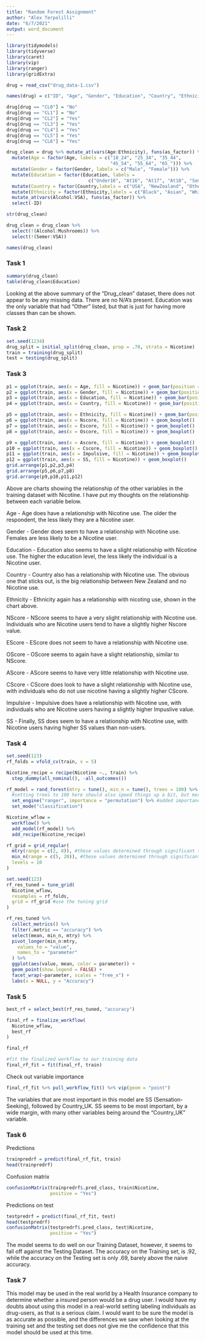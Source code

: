 ---
title: "Random Forest Assignment"
author: "Alex Terpolilli"
date: "6/7/2021"
output: word_document
---

```{r setup, include=FALSE}
library(tidymodels)
library(tidyverse)
library(caret)
library(vip)
library(ranger)
library(gridExtra)
```

```{r}
drug = read_csv("drug_data-1.csv")
```

```{r}
names(drug) = c("ID", "Age", "Gender", "Education", "Country", "Ethnicity","Nscore", "Escore", "Oscore", "Ascore", "Cscore", "Impulsive","SS", "Alcohol", "Amphet", "Amyl", "Benzos", "Caff", "Cannabis","Choc", "Coke", "Crack", "Ecstasy", "Heroin", "Ketamine", "Legalh","LSD", "Meth", "Mushrooms", "Nicotine", "Semer", "VSA")
```

```{r}
drug[drug == "CL0"] = "No"
drug[drug == "CL1"] = "No"
drug[drug == "CL2"] = "Yes"
drug[drug == "CL3"] = "Yes"
drug[drug == "CL4"] = "Yes"
drug[drug == "CL5"] = "Yes"
drug[drug == "CL6"] = "Yes"
```

```{r}
drug_clean = drug %>% mutate_at(vars(Age:Ethnicity), funs(as_factor)) %>%
  mutate(Age = factor(Age, labels = c("18_24", "25_34", "35_44",
                                      "45_54", "55_64", "65_"))) %>%
  mutate(Gender = factor(Gender, labels = c("Male", "Female"))) %>%
  mutate(Education = factor(Education, labels =
                              c("Under16", "At16", "At17", "At18", "SomeCollege","ProfessionalCert", "Bachelors", "Masters", "Doctorate"))) %>%
  mutate(Country = factor(Country,labels = c("USA", "NewZealand", "Other", "Australia","Ireland","Canada","UK"))) %>%
  mutate(Ethnicity = factor(Ethnicity,labels = c("Black", "Asian", "White", "White/Black", "Other","White/Asian", "Black/Asian"))) %>%
  mutate_at(vars(Alcohol:VSA), funs(as_factor)) %>%
  select(-ID)
```

```{r, include=FALSE}
str(drug_clean)
```



```{r}
drug_clean = drug_clean %>%
  select(!(Alcohol:Mushrooms)) %>%
  select(!(Semer:VSA))

names(drug_clean)
```


### Task 1

```{r}
summary(drug_clean)
table(drug_clean$Education)
```

Looking at the above summary of the "Drug_clean" dataset, there does not appear to be any missing data. There are no N/A's present. Education was the only variable that had "Other" listed, but that is just for having more classes than can be shown. 

### Task 2

```{r}
set.seed(1234)
drug_split = initial_split(drug_clean, prop = .70, strata = Nicotine)
train = training(drug_split)
test = testing(drug_split)
```

### Task 3

```{r}
p1 = ggplot(train, aes(x = Age, fill = Nicotine)) + geom_bar(position = "fill")
p2 = ggplot(train, aes(x = Gender, fill = Nicotine)) + geom_bar(position = "fill")
p3 = ggplot(train, aes(x = Education, fill = Nicotine)) + geom_bar(position = "fill")
p4 = ggplot(train, aes(x = Country, fill = Nicotine)) + geom_bar(position = "fill")

p5 = ggplot(train, aes(x = Ethnicity, fill = Nicotine)) + geom_bar(position = "fill")
p6 = ggplot(train, aes(x = Nscore, fill = Nicotine)) + geom_boxplot()
p7 = ggplot(train, aes(x = Escore, fill = Nicotine)) + geom_boxplot()
p8 = ggplot(train, aes(x = Oscore, fill = Nicotine)) + geom_boxplot()

p9 = ggplot(train, aes(x = Ascore, fill = Nicotine)) + geom_boxplot()
p10 = ggplot(train, aes(x = Cscore, fill = Nicotine)) + geom_boxplot()
p11 = ggplot(train, aes(x = Impulsive, fill = Nicotine)) + geom_boxplot()
p12 = ggplot(train, aes(x = SS, fill = Nicotine)) + geom_boxplot()
grid.arrange(p1,p2,p3,p4)
grid.arrange(p5,p6,p7,p8)
grid.arrange(p9,p10,p11,p12)
```

Above are charts showing the relationship of the other variables in the training dataset with Nicotine. I have put my thoughts on the relationship between each variable below. 

Age - Age does have a relationship with Nicotine use. The older the respondent, the less likely they are a Nicotine user. 

Gender - Gender does seem to have a relationship with Nicotine use. Females are less likely to be a Nicotine user. 

Education - Education also seems to have a slight relationship with Nicotine use. The higher the education level, the less likely the individual is a Nicotine user. 

Country - Country also has a relationship with Nicotine use. The obvious one that sticks out, is the big relationship between New Zealand and no Nicotine use. 

Ethnicity - Ethnicity again has a relationship with nicoting use, shown in the chart above. 

NScore - NScore seems to have a very slight relationship with Nicotine use. Individuals who are Nicotine users tend to have a slightly higher Nscore value.

EScore - EScore does not seem to have a relationship with Nicotine use.

OScore - OScore seems to again have a slight relationship, similar to NScore. 

AScore - AScore seems to have very little relationship with Nicotine use. 

CScore - CScore does look to have a slight relationship with Nicotine use, with individuals who do not use nicotine having a slightly higher CScore. 

Impulsive - Impulsive does have a relationship with Nicotine use, with individuals who are Nicotine users having a slightly higher Impuslive value. 

SS - Finally, SS does seem to have a relationship with Nicotine use, with Nicotine users having higher SS values than non-users. 

### Task 4


```{r}
set.seed(123)
rf_folds = vfold_cv(train, v = 5)
```


```{r}
Nicotine_recipe = recipe(Nicotine ~., train) %>%
  step_dummy(all_nominal(), -all_outcomes())

rf_model = rand_forest(mtry = tune(), min_n = tune(), trees = 100) %>% #add tuning of mtry and min_n parameters
  #setting trees to 100 here should also speed things up a bit, but more trees might be better
  set_engine("ranger", importance = "permutation") %>% #added importance metric
  set_mode("classification")

Nicotine_wflow =
  workflow() %>%
  add_model(rf_model) %>%
  add_recipe(Nicotine_recipe)

rf_grid = grid_regular(
  mtry(range = c(2, 8)), #these values determined through significant trial and error
  min_n(range = c(5, 20)), #these values determined through significant trial and error
  levels = 10
)

set.seed(123)
rf_res_tuned = tune_grid(
  Nicotine_wflow,
  resamples = rf_folds,
  grid = rf_grid #use the tuning grid
)
```

```{r}
rf_res_tuned %>%
  collect_metrics() %>%
  filter(.metric == "accuracy") %>%
  select(mean, min_n, mtry) %>%
  pivot_longer(min_n:mtry,
    values_to = "value",
    names_to = "parameter"
  ) %>%
  ggplot(aes(value, mean, color = parameter)) +
  geom_point(show.legend = FALSE) +
  facet_wrap(~parameter, scales = "free_x") +
  labs(x = NULL, y = "Accuracy")
```


### Task 5
```{r}
best_rf = select_best(rf_res_tuned, "accuracy")

final_rf = finalize_workflow(
  Nicotine_wflow,
  best_rf
)

final_rf
```

```{r}
#fit the finalized workflow to our training data
final_rf_fit = fit(final_rf, train)
```

Check out variable importance
```{r}
final_rf_fit %>% pull_workflow_fit() %>% vip(geom = "point")
```

The variables that are most important in this model are SS (Sensation-Seeking), followed by Country_UK. SS seems to be most important, by a wide margin, with many other variables being around the "Country_UK" variable.

### Task 6
Predictions  
```{r}
trainpredrf = predict(final_rf_fit, train)
head(trainpredrf)
```

Confusion matrix
```{r}
confusionMatrix(trainpredrf$.pred_class, train$Nicotine, 
                positive = "Yes")
```

Predictions on test
```{r}
testpredrf = predict(final_rf_fit, test)
head(testpredrf)
confusionMatrix(testpredrf$.pred_class, test$Nicotine, 
                positive = "Yes")
```

The model seems to do well on our Training Dataset, however, it seems to fall off against the Testing Dataset. The accuracy on the Training set, is .92, while the accuracy on the Testing set is only .69, barely above the naive accuracy. 

### Task 7 

This model may be used in the real world by a Health Insurance company to determine whether a insured person would be a drug user. I would have my doubts about using this model in a real-world setting labeling individuals as drug-users, as that is a serious claim. I would want to be sure the model is as accurate as possible, and the differences we saw when looking at the training set and the testing set does not give me the confidence that this model should be used at this time. 
